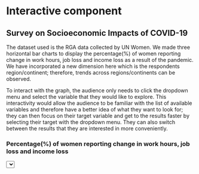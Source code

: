 # Interactive component

## Survey on Socioeconomic Impacts of COVID-19

The dataset used is the RGA data collected by UN Women. We made three horizontal bar charts to display the percentage(%) of women reporting change in work hours, job loss and income loss as a result of the pandemic. We have incorporated a new dimension here which is the respondents region/continent; therefore, trends across regions/continents can be observed.

To interact with the graph, the audience only needs to click the dropdown menu and select the variable that they would like to explore. This interactivity would allow the audience to be familiar with the list of available variables and therefore have a better idea of what they want to look for; they can then focus on their target variable and get to the results faster by selecting their target with the dropdown menu. They can also switch between the results that they are interested in more conveniently.

### Percentage(%) of women reporting change in work hours, job loss and income loss

<script src="https://d3js.org/d3.v7.js"></script>

<!-- Initialize a select button -->
<select id="selectButton"></select>
<!-- Color Scale -->
<script src="https://d3js.org/d3-scale-chromatic.v1.min.js"></script>
<div id="my_dataviz"></div>

<script>
// Create svg and initial bars

  const w = 460;
  const h = 340;
  const margin = {top: 20, right: 30, bottom: 40,
      left: 150};
  const innerWidth = w - margin.left - margin.right;
  const innerHeight = h - margin.top - margin.bottom;
  
  
  var groups = ['Reported job loss of Women', 'Reported income loss of Women', 'Impact on hours worked of Women']
   // add the options to the button
  d3.select("#selectButton")
      .selectAll('myOptions')
     	.data(groups)
      .enter()
    	.append('option')
      .text(function (d) { return d; }) // text showed in the menu
      .attr("value", function (d) { return d; }) // corresponding value returned by the button
  
  var myColor = d3.scaleOrdinal()
      .domain(groups)
      .range(d3.schemeSet2);
  
  const bardata1 = [{region: "Americas and the Caribbean", value: 49},
                 {region: "Asian and the Pacificb", value: 28},
                 {region: "All regions", value: 23},
                 {region: "Eastern and Southern Africa", value: 19},
                 {region: "Europe and Central Asia", value: 14},
                 {region: "Arab States", value: 11},
                 {region: "West and Central Africa", value: 8}];
                 
  const bardata2 = [{region: "West and Central Africa", value: 87},
                 {region: "Americas and the Caribbean", value: 73},
                 {region: "All regions", value: 61},
                 {region: "Eastern and Southern Africa", value: 57},
                 {region: "Arab States", value: 54},
                 {region: "Europe and Central Asia", value: 39},
                 ];
                 
  const bardata3 = [{region: "Decreased", value: 48},
                 {region: "No change", value: 40},
                 {region: "Increased", value: 13}];
                 
  bardata = bardata1
      
  const yScale = d3.scaleBand()
      .domain(bardata.map(d => d.region))
      .range([0, innerWidth])
      .paddingInner(.1);
          
    
  const xScale = d3.scaleLinear()
          .domain([0, d3.max(bardata.map(d => d.value))])
          .range([0,innerWidth]);
    
  const xAxis = d3.axisBottom()
          .scale(xScale);
    
  const yAxis = d3.axisLeft()
        .scale(yScale);
    
  // add svg
    
  const svg = d3.select("#my_dataviz")
        .append("svg")
          .attr("width", w)
          .attr("height", h)
    
    // add background rectangle
    
  svg.append("rect")
          .attr("x", 0)
          .attr("y", 0)
          .attr("width", w)
          .attr("height", h)
          .attr("fill", "aliceblue");
    
    // add bars as a group
    
  const bars = svg.append("g")
  .attr("id", "plot")
  .attr("transform", `translate (${margin.left}, ${margin.top})`)
  .selectAll("rect")
  .data(bardata);
    
  bars.enter().append("rect").transition().duration(600)
  .attr("y", d => yScale(d.region))
  .attr("x", d => xScale(0))
  .attr("height", yScale.bandwidth())
  .attr("width", d => xScale(d.value))
  .attr("fill", 'orange');
    
  // add axes
    
  svg.append("g")
  .attr("class", "xAxis")
  .attr("transform", `translate (${margin.left}, ${h - margin.bottom})`)
  .call(xAxis);
    
  svg.append("g")
  .attr("class", "yAxis")
  .attr("transform", `translate (${margin.left}, ${margin.top})`)
  .call(yAxis);
  
  function update(selectedGroup) {
    if (selectedGroup == groups[0]) {
        bardata = bardata1; color = 'orange';}else if(selectedGroup == groups[1]){
        bardata = bardata2; color = 'green';}else{
        bardata = bardata3; color = 'blue';}
    const yScale = d3.scaleBand()
          .domain(bardata.map(d => d.region))
          .range([0, innerWidth])
          .paddingInner(.1);
    const xScale = d3.scaleLinear()
          .domain([0, d3.max(bardata.map(d => d.value))])
          .range([0,innerWidth]);
    const xAxis = d3.axisBottom()
          .scale(xScale);
    const yAxis = d3.axisLeft()
          .scale(yScale);
    
    // add svg
    
    
 // add background rectangle
    svg.append("rect")
          .attr("x", 0)
          .attr("y", 0)
          .attr("width", w)
          .attr("height", h)
          .attr("fill", "aliceblue");
  // add bars as a group
    const bars = svg.append("g")
          .attr("id", "plot")
          .attr("transform", `translate (${margin.left}, ${margin.top})`)
        .selectAll("rect")
          .data(bardata);
    bars.enter().append("rect").transition().duration(600)
          .attr("y", d => yScale(d.region))
          .attr("x", d => xScale(0))
          .attr("height", yScale.bandwidth())
          .attr("width", d => xScale(d.value))
          .attr("fill", color);
    svg.append("g")
          .attr("class", "xAxis")
          .attr("transform", `translate (${margin.left}, ${h - margin.bottom})`)
          .call(xAxis);
    svg.append("g")
          .attr("class", "yAxis")
          .attr("transform", `translate (${margin.left}, ${margin.top})`)
          .call(yAxis);
  }
        
  // When the button is changed, run the updateChart function
  d3.select("#selectButton").on("change", function(d){
        // recover the option that has been chosen
        var selectedOption = d3.select(this).property("value");
        // run the updateChart function with this selected option
        update(selectedOption, svg);
    })

</script>
